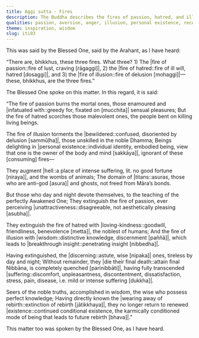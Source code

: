 ```yaml
---
title: Aggi sutta - Fires
description: The Buddha describes the fires of passion, hatred, and illusion which consume beings who cling to a self. The wise cool these flames with wisdom, loving-kindness, and perceiving unattractiveness.
qualities: passion, aversion, anger, illusion, personal existence, recognition of unattractiveness, loving-kindness, wisdom, continuous effort
theme: inspiration, wisdom
slug: iti93
---
```


This was said by the Blessed One, said by the Arahant, as I have heard:

“There are, bhikkhus, these three fires. What three? 1) The |fire of passion::fire of lust, craving [rāgaggi]|, 2) the |fire of hatred::fire of ill will, hatred [dosaggi]|, and 3) the |fire of illusion::fire of delusion [mohaggi]|—these, bhikkhus, are the three fires.”

The Blessed One spoke on this matter. In this regard, it is said:

“The fire of passion burns the mortal ones,
those enamoured and |infatuated with::greedy for, fixated on [mucchita]| sensual pleasures;
But the fire of hatred scorches those malevolent ones,
the people bent on killing living beings.

The fire of illusion torments the |bewildered::confused, disoriented by delusion [sammūḷha]|,
those unskilled in the noble Dhamma;
Beings delighting in |personal existence::individual identity, embodied being, view that one is the owner of the body and mind [sakkāya]|,
ignorant of these [consuming] fires—

They augment |hell::a place of intense suffering, lit. no good fortune [niraya]|,
and the wombs of animals;
The domain of |titans::asuras, those who are anti-god [asura]| and ghosts,
not freed from Māra’s bonds.

But those who day and night devote themselves,
to the teaching of the perfectly Awakened One;
They extinguish the fire of passion,
ever perceiving |unattractiveness::disagreeable, not aesthetically pleasing [asubha]|.

They extinguish the fire of hatred with |loving-kindness::goodwill, friendliness, benevolence [metta]|,
the noblest of humans;
And the fire of illusion with |wisdom::distinctive knowledge, discernment [paññā]|,
which leads to |breakthrough insight::penetrating insight [nibbedha]|.

Having extinguished, the |discerning::astute, wise [nipaka]| ones,
tireless by day and night;
Without remainder, they |die their final death::attain final Nibbāna, is completely quenched [parinibbāti]|,
having fully transcended |suffering::discomfort, unpleasantness, discontentment, dissatisfaction, stress, pain, disease, i.e. mild or intense suffering [dukkha]|.

Seers of the noble truths, accomplished in wisdom,
the wise who possess perfect knowledge;
Having directly known the |wearing away of rebirth::extinction of rebirth [jātikkhaya]|,
they no longer return to renewed |existence::continued conditional existence, the karmically conditioned mode of being that leads to future rebirth [bhava]|.”

This matter too was spoken by the Blessed One, as I have heard.